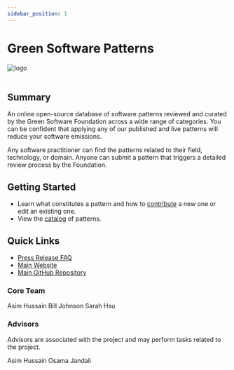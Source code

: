 ```yaml
---
sidebar_position: 1
---
```



# Green Software Patterns

<div class="intro-logo">
  <img src="/img/logo.svg" alt="logo" />
</div>
<br />

## Summary

An online open-source database of software patterns reviewed and curated by the Green Software Foundation across a wide range of categories. You can be confident that applying any of our published and live patterns will reduce your software emissions.

Any software practitioner can find the patterns related to their field, technology, or domain. Anyone can submit a pattern that triggers a detailed review process by the Foundation.

## Getting Started

- Learn what constitutes a pattern and how to [contribute](/guide) a new one or edit an existing one.
- View the [catalog](/patterns/) of patterns.

## Quick Links

- [Press Release FAQ](https://github.com/Green-Software-Foundation/pr-faqs/blob/main/live/green-software-patterns.pr-faq.md)
- [Main Website](https://patterns.greensoftware.foundation)
- [Main GitHub Repository](https://github.com/Green-Software-Foundation/green-software-patterns)

### Core Team

<TeamMembers>
  <TeamMember
    role="Project Manager"
    company="GSF"
    github="jawache"
    twitter="jawache"
    linkedin="jawache"
  >
    Asim Hussain
  </TeamMember>
  <TeamMember
    role="Project Lead"
    company="Microsoft"
    github="dubrie"
    twitter="dubrie"
    linkedin="dubrie"
  >
    Bill Johnson
  </TeamMember>
  <TeamMember
    role="Project Principle "
    company="Goldman Sachs"
    github="greenhsu123"
    twitter="greenhsu123"
    linkedin="greenhsu123"
  >
    Sarah Hsu
  </TeamMember>
</TeamMembers>

### Advisors

Advisors are associated with the project and may perform tasks related to the project.

<TeamMembers>
  <TeamMember
    role="Project Advisor"
    company="GSF"
    github="jawache"
    twitter="jawache"
    linkedin="jawache"
  >
    Asim Hussain
  </TeamMember>
  <TeamMember
    role="Project Advisor "
    company="GSF"
    github="osamajandali"
    twitter="osama_jandali"
    linkedin="osamajandali"
  >
    Osama Jandali
  </TeamMember>
</TeamMembers>
